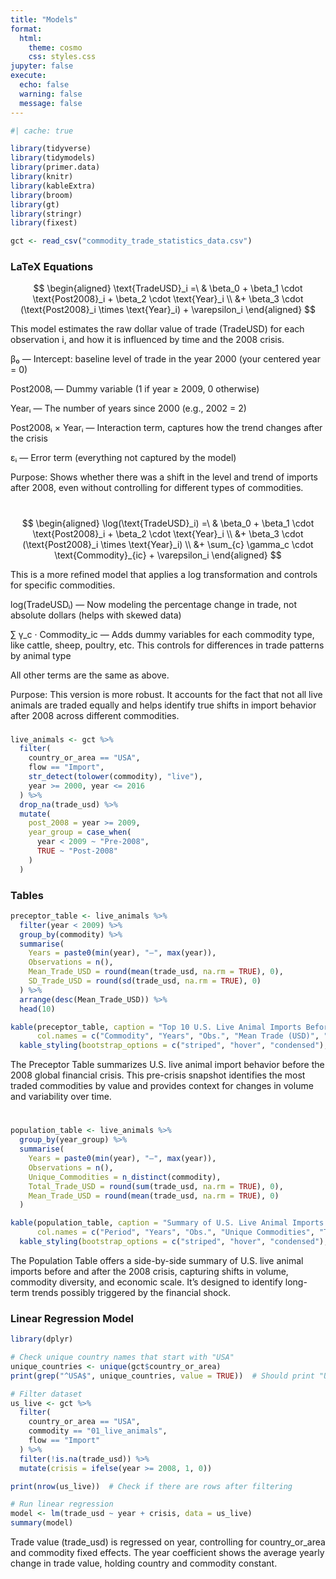 ```yaml
---
title: "Models"
format:
  html:
    theme: cosmo
    css: styles.css
jupyter: false
execute:
  echo: false
  warning: false
  message: false
---
```


```r
#| cache: true
```

```r
library(tidyverse)
library(tidymodels)
library(primer.data)
library(knitr)
library(kableExtra)
library(broom)
library(gt)
library(stringr)
library(fixest)

gct <- read_csv("commodity_trade_statistics_data.csv")
```


###  LaTeX Equations


$$
\begin{aligned}
\text{TradeUSD}_i =\ & \beta_0 + \beta_1 \cdot \text{Post2008}_i + \beta_2 \cdot \text{Year}_i \\
&+ \beta_3 \cdot (\text{Post2008}_i \times \text{Year}_i) + \varepsilon_i
\end{aligned}
$$

This model estimates the raw dollar value of trade (TradeUSD) for each observation i, and how it is influenced by time and the 2008 crisis.

β₀ — Intercept: baseline level of trade in the year 2000 (your centered year = 0)

Post2008ᵢ — Dummy variable (1 if year ≥ 2009, 0 otherwise)

Yearᵢ — The number of years since 2000 (e.g., 2002 = 2)

Post2008ᵢ × Yearᵢ — Interaction term, captures how the trend changes after the crisis

εᵢ — Error term (everything not captured by the model)

Purpose: Shows whether there was a shift in the level and trend of imports after 2008, even without controlling for different types of commodities.

#

$$
\begin{aligned}
\log(\text{TradeUSD}_i) =\ & \beta_0 + \beta_1 \cdot \text{Post2008}_i + \beta_2 \cdot \text{Year}_i \\
&+ \beta_3 \cdot (\text{Post2008}_i \times \text{Year}_i) \\
&+ \sum_{c} \gamma_c \cdot \text{Commodity}_{ic} + \varepsilon_i
\end{aligned}
$$

This is a more refined model that applies a log transformation and controls for specific commodities.

log(TradeUSDᵢ) — Now modeling the percentage change in trade, not absolute dollars (helps with skewed data)

∑ γ_c · Commodity_ic — Adds dummy variables for each commodity type, like cattle, sheep, poultry, etc. This controls for differences in trade patterns by animal type

All other terms are the same as above.

Purpose: This version is more robust. It accounts for the fact that not all live animals are traded equally and helps identify true shifts in import behavior after 2008 across different commodities.

###

```r
live_animals <- gct %>%
  filter(
    country_or_area == "USA",
    flow == "Import",
    str_detect(tolower(commodity), "live"),
    year >= 2000, year <= 2016
  ) %>%
  drop_na(trade_usd) %>%
  mutate(
    post_2008 = year >= 2009,
    year_group = case_when(
      year < 2009 ~ "Pre-2008",
      TRUE ~ "Post-2008"
    )
  )
```


### Tables


```r
preceptor_table <- live_animals %>%
  filter(year < 2009) %>%
  group_by(commodity) %>%
  summarise(
    Years = paste0(min(year), "–", max(year)),
    Observations = n(),
    Mean_Trade_USD = round(mean(trade_usd, na.rm = TRUE), 0),
    SD_Trade_USD = round(sd(trade_usd, na.rm = TRUE), 0)
  ) %>%
  arrange(desc(Mean_Trade_USD)) %>%
  head(10)

kable(preceptor_table, caption = "Top 10 U.S. Live Animal Imports Before 2008",
      col.names = c("Commodity", "Years", "Obs.", "Mean Trade (USD)", "SD")) %>%
  kable_styling(bootstrap_options = c("striped", "hover", "condensed"), full_width = FALSE, position = "center")

```

The Preceptor Table summarizes U.S. live animal import behavior before the 2008 global financial crisis. This pre-crisis snapshot identifies the most traded commodities by value and provides context for changes in volume and variability over time.

#

```r
population_table <- live_animals %>%
  group_by(year_group) %>%
  summarise(
    Years = paste0(min(year), "–", max(year)),
    Observations = n(),
    Unique_Commodities = n_distinct(commodity),
    Total_Trade_USD = round(sum(trade_usd, na.rm = TRUE), 0),
    Mean_Trade_USD = round(mean(trade_usd, na.rm = TRUE), 0)
  )

kable(population_table, caption = "Summary of U.S. Live Animal Imports (2000–2016)",
      col.names = c("Period", "Years", "Obs.", "Unique Commodities", "Total Trade (USD)", "Avg. Trade (USD)")) %>%
  kable_styling(bootstrap_options = c("striped", "hover", "condensed"), full_width = FALSE, position = "center")

```

The Population Table offers a side-by-side summary of U.S. live animal imports before and after the 2008 crisis, capturing shifts in volume, commodity diversity, and economic scale. It’s designed to identify long-term trends possibly triggered by the financial shock.

###



### Linear Regression Model


```r
library(dplyr)

# Check unique country names that start with "USA"
unique_countries <- unique(gct$country_or_area)
print(grep("^USA$", unique_countries, value = TRUE))  # Should print "USA" if exists

# Filter dataset
us_live <- gct %>%
  filter(
    country_or_area == "USA",
    commodity == "01_live_animals",
    flow == "Import"
  ) %>%
  filter(!is.na(trade_usd)) %>%
  mutate(crisis = ifelse(year >= 2008, 1, 0))

print(nrow(us_live))  # Check if there are rows after filtering

# Run linear regression
model <- lm(trade_usd ~ year + crisis, data = us_live)
summary(model)
```

Trade value (trade_usd) is regressed on year, controlling for country_or_area and commodity fixed effects. The year coefficient shows the average yearly change in trade value, holding country and commodity constant.

###
